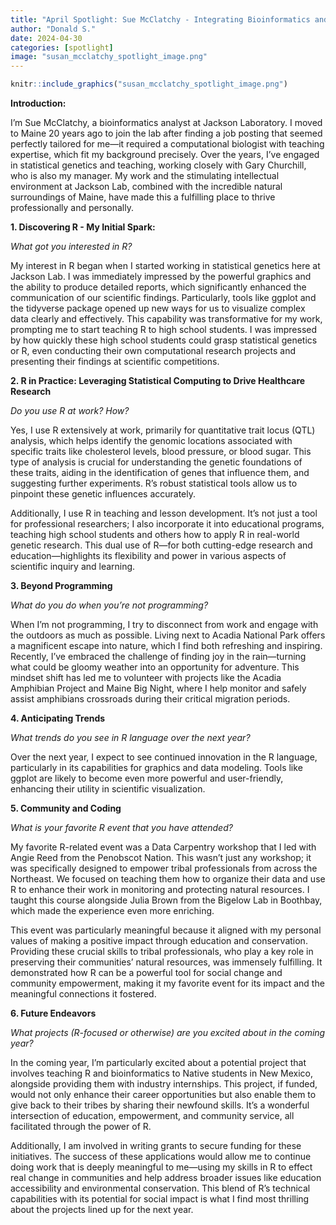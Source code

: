 ```yaml
---
title: "April Spotlight: Sue McClatchy - Integrating Bioinformatics and Educational Outreach at Jackson Laboratory"
author: "Donald S."
date: 2024-04-30
categories: [spotlight]
image: "susan_mcclatchy_spotlight_image.png"
---
```


```r

knitr::include_graphics("susan_mcclatchy_spotlight_image.png")

```

**Introduction:**

I'm Sue McClatchy, a bioinformatics analyst at Jackson Laboratory. I moved to Maine 20 years ago to join the lab after finding a job posting that seemed perfectly tailored for me—it required a computational biologist with teaching expertise, which fit my background precisely. Over the years, I've engaged in statistical genetics and teaching, working closely with Gary Churchill, who is also my manager. My work and the stimulating intellectual environment at Jackson Lab, combined with the incredible natural surroundings of Maine, have made this a fulfilling place to thrive professionally and personally.

**1. Discovering R - My Initial Spark:**

*What got you interested in R?*

My interest in R began when I started working in statistical genetics here at Jackson Lab. I was immediately impressed by the powerful graphics and the ability to produce detailed reports, which significantly enhanced the communication of our scientific findings. Particularly, tools like ggplot and the tidyverse package opened up new ways for us to visualize complex data clearly and effectively. This capability was transformative for my work, prompting me to start teaching R to high school students. I was impressed by how quickly these high school students could grasp statistical genetics or R, even conducting their own computational research projects and presenting their findings at scientific competitions. 

**2. R in Practice: Leveraging Statistical Computing to Drive Healthcare Research**

*Do you use R at work? How?*

Yes, I use R extensively at work, primarily for quantitative trait locus (QTL) analysis, which helps identify the genomic locations associated with specific traits like cholesterol levels, blood pressure, or blood sugar. This type of analysis is crucial for understanding the genetic foundations of these traits, aiding in the identification of genes that influence them, and suggesting further experiments. R's robust statistical tools allow us to pinpoint these genetic influences accurately.

Additionally, I use R in teaching and lesson development. It's not just a tool for professional researchers; I also incorporate it into educational programs, teaching high school students and others how to apply R in real-world genetic research. This dual use of R—for both cutting-edge research and education—highlights its flexibility and power in various aspects of scientific inquiry and learning.


**3. Beyond Programming**

*What do you do when you're not programming?*

When I'm not programming, I try to disconnect from work and engage with the outdoors as much as possible. Living next to Acadia National Park offers a magnificent escape into nature, which I find both refreshing and inspiring. Recently, I've embraced the challenge of finding joy in the rain—turning what could be gloomy weather into an opportunity for adventure. This mindset shift has led me to volunteer with projects like the Acadia Amphibian Project and Maine Big Night, where I help monitor and safely assist amphibians crossroads during their critical migration periods. 


**4. Anticipating Trends**

*What trends do you see in R language over the next year?*

Over the next year, I expect to see continued innovation in the R language, particularly in its capabilities for graphics and data modeling. Tools like ggplot are likely to become even more powerful and user-friendly, enhancing their utility in scientific visualization. 

**5. Community and Coding**

*What is your favorite R event that you have attended?*

My favorite R-related event was a Data Carpentry workshop that I led with Angie Reed from the Penobscot Nation. This wasn't just any workshop; it was specifically designed to empower tribal professionals from across the Northeast. We focused on teaching them how to organize their data and use R to enhance their work in monitoring and protecting natural resources. I taught this course alongside Julia Brown from the Bigelow Lab in Boothbay, which made the experience even more enriching.

This event was particularly meaningful because it aligned with my personal values of making a positive impact through education and conservation. Providing these crucial skills to tribal professionals, who play a key role in preserving their communities' natural resources, was immensely fulfilling. It demonstrated how R can be a powerful tool for social change and community empowerment, making it my favorite event for its impact and the meaningful connections it fostered.


**6. Future Endeavors**

*What projects (R-focused or otherwise) are you excited about in the coming year?*

In the coming year, I'm particularly excited about a potential project that involves teaching R and bioinformatics to Native students in New Mexico, alongside providing them with industry internships. This project, if funded, would not only enhance their career opportunities but also enable them to give back to their tribes by sharing their newfound skills. It's a wonderful intersection of education, empowerment, and community service, all facilitated through the power of R.

Additionally, I am involved in writing grants to secure funding for these initiatives. The success of these applications would allow me to continue doing work that is deeply meaningful to me—using my skills in R to effect real change in communities and help address broader issues like education accessibility and environmental conservation. This blend of R's technical capabilities with its potential for social impact is what I find most thrilling about the projects lined up for the next year.
